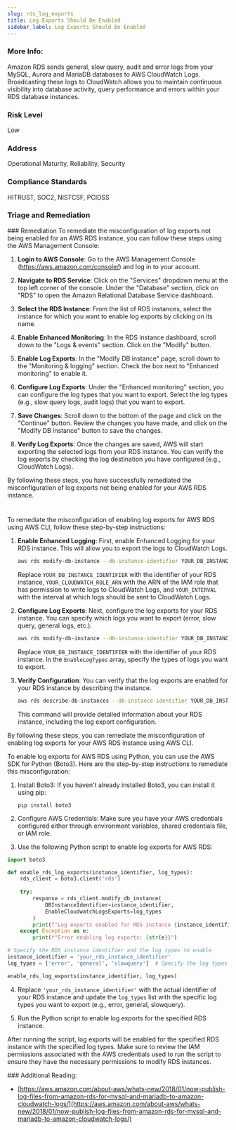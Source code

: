 ```yaml
---
slug: rds_log_exports
title: Log Exports Should Be Enabled
sidebar_label: Log Exports Should Be Enabled
---
```


### More Info:

Amazon RDS sends general, slow query, audit and error logs from your MySQL, Aurora and MariaDB databases to AWS CloudWatch Logs. Broadcasting these logs to CloudWatch allows you to maintain continuous visibility into database activity, query performance and errors within your RDS database instances.

### Risk Level

Low

### Address

Operational Maturity, Reliability, Security

### Compliance Standards

HITRUST, SOC2, NISTCSF, PCIDSS


### Triage and Remediation
<Tabs>
<Tab title='Remediation'>
### Remediation

<AccordionGroup>
<Accordion title='Using Console' defaultOpen='true'>
To remediate the misconfiguration of log exports not being enabled for an AWS RDS instance, you can follow these steps using the AWS Management Console:

1. **Login to AWS Console**: Go to the AWS Management Console (https://aws.amazon.com/console/) and log in to your account.

2. **Navigate to RDS Service**: Click on the "Services" dropdown menu at the top left corner of the console. Under the "Database" section, click on "RDS" to open the Amazon Relational Database Service dashboard.

3. **Select the RDS Instance**: From the list of RDS instances, select the instance for which you want to enable log exports by clicking on its name.

4. **Enable Enhanced Monitoring**: In the RDS instance dashboard, scroll down to the "Logs & events" section. Click on the "Modify" button.

5. **Enable Log Exports**: In the "Modify DB instance" page, scroll down to the "Monitoring & logging" section. Check the box next to "Enhanced monitoring" to enable it.

6. **Configure Log Exports**: Under the "Enhanced monitoring" section, you can configure the log types that you want to export. Select the log types (e.g., slow query logs, audit logs) that you want to export.

7. **Save Changes**: Scroll down to the bottom of the page and click on the "Continue" button. Review the changes you have made, and click on the "Modify DB instance" button to save the changes.

8. **Verify Log Exports**: Once the changes are saved, AWS will start exporting the selected logs from your RDS instance. You can verify the log exports by checking the log destination you have configured (e.g., CloudWatch Logs).

By following these steps, you have successfully remediated the misconfiguration of log exports not being enabled for your AWS RDS instance.

#
</Accordion>

<Accordion title='Using CLI'>
To remediate the misconfiguration of enabling log exports for AWS RDS using AWS CLI, follow these step-by-step instructions:

1. **Enable Enhanced Logging**: First, enable Enhanced Logging for your RDS instance. This will allow you to export the logs to CloudWatch Logs.

   ```bash
   aws rds modify-db-instance --db-instance-identifier YOUR_DB_INSTANCE_IDENTIFIER --enable-enhanced-monitoring --monitoring-role-arn YOUR_CLOUDWATCH_ROLE_ARN --monitoring-interval YOUR_INTERVAL
   ```

   Replace `YOUR_DB_INSTANCE_IDENTIFIER` with the identifier of your RDS instance, `YOUR_CLOUDWATCH_ROLE_ARN` with the ARN of the IAM role that has permission to write logs to CloudWatch Logs, and `YOUR_INTERVAL` with the interval at which logs should be sent to CloudWatch Logs.

2. **Configure Log Exports**: Next, configure the log exports for your RDS instance. You can specify which logs you want to export (error, slow query, general logs, etc.).

   ```bash
   aws rds modify-db-instance --db-instance-identifier YOUR_DB_INSTANCE_IDENTIFIER --cloudwatch-logs-export-configuration '{"EnableLogTypes":["audit","error","general","slowquery"],"DisableLogTypes":[]}'
   ```

   Replace `YOUR_DB_INSTANCE_IDENTIFIER` with the identifier of your RDS instance. In the `EnableLogTypes` array, specify the types of logs you want to export.

3. **Verify Configuration**: You can verify that the log exports are enabled for your RDS instance by describing the instance.

   ```bash
   aws rds describe-db-instances --db-instance-identifier YOUR_DB_INSTANCE_IDENTIFIER
   ```

   This command will provide detailed information about your RDS instance, including the log export configuration.

By following these steps, you can remediate the misconfiguration of enabling log exports for your AWS RDS instance using AWS CLI.
</Accordion>

<Accordion title='Using Python'>
To enable log exports for AWS RDS using Python, you can use the AWS SDK for Python (Boto3). Here are the step-by-step instructions to remediate this misconfiguration:

1. Install Boto3: If you haven't already installed Boto3, you can install it using pip:
   ```
   pip install boto3
   ```

2. Configure AWS Credentials: Make sure you have your AWS credentials configured either through environment variables, shared credentials file, or IAM role.

3. Use the following Python script to enable log exports for AWS RDS:

```python
import boto3

def enable_rds_log_exports(instance_identifier, log_types):
    rds_client = boto3.client('rds')
    
    try:
        response = rds_client.modify_db_instance(
            DBInstanceIdentifier=instance_identifier,
            EnableCloudwatchLogsExports=log_types
        )
        print(f"Log exports enabled for RDS instance {instance_identifier}")
    except Exception as e:
        print(f"Error enabling log exports: {str(e)}")

# Specify the RDS instance identifier and the log types to enable
instance_identifier = 'your_rds_instance_identifier'
log_types = ['error', 'general', 'slowquery']  # Specify the log types you want to export

enable_rds_log_exports(instance_identifier, log_types)
```

4. Replace `'your_rds_instance_identifier'` with the actual identifier of your RDS instance and update the `log_types` list with the specific log types you want to export (e.g., error, general, slowquery).

5. Run the Python script to enable log exports for the specified RDS instance.

After running the script, log exports will be enabled for the specified RDS instance with the specified log types. Make sure to review the IAM permissions associated with the AWS credentials used to run the script to ensure they have the necessary permissions to modify RDS instances.
</Accordion>

</AccordionGroup>
</Tab>
</Tabs>
### Additional Reading:

- [https://aws.amazon.com/about-aws/whats-new/2018/01/now-publish-log-files-from-amazon-rds-for-mysql-and-mariadb-to-amazon-cloudwatch-logs/](https://aws.amazon.com/about-aws/whats-new/2018/01/now-publish-log-files-from-amazon-rds-for-mysql-and-mariadb-to-amazon-cloudwatch-logs/) 

